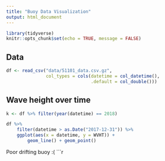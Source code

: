 ```yaml
---
title: "Buoy Data Visualization"
output: html_document
---
```


```r
library(tidyverse)
knitr::opts_chunk$set(echo = TRUE, message = FALSE)
```

## Data

```r
df <- read_csv("data/51101_data.csv.gz",
               col_types = cols(datetime = col_datetime(),
                                .default = col_double()))
```

## Wave height over time
```r
k <- df %>% filter(year(datetime) == 2018)

df %>%
    filter(datetime > as.Date("2017-12-31")) %>%
    ggplot(aes(x = datetime, y = WVHT)) +
        geom_line() + geom_point()
```
Poor drifting buoy :(
```r
